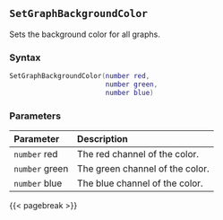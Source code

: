 ## `SetGraphBackgroundColor`

Sets the background color for all graphs.

### Syntax {-}

``` .lua
SetGraphBackgroundColor(number red,
                        number green,
                        number blue)
```

### Parameters {-}

**Parameter** | **Description**
| :-- | :-- |
`number` red | The red channel of the color.
`number` green | The green channel of the color.
`number` blue | The blue channel of the color.

{{< pagebreak >}}